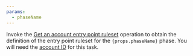 ```yaml
---
params:
  - phaseName
---
```


Invoke the [Get an account entry point ruleset](/api/resources/rulesets/subresources/phases/methods/get/) operation to obtain the definition of the entry point ruleset for the <code>{props.phaseName}</code> phase. You will need the [account ID](/fundamentals/account/find-account-and-zone-ids/) for this task.
